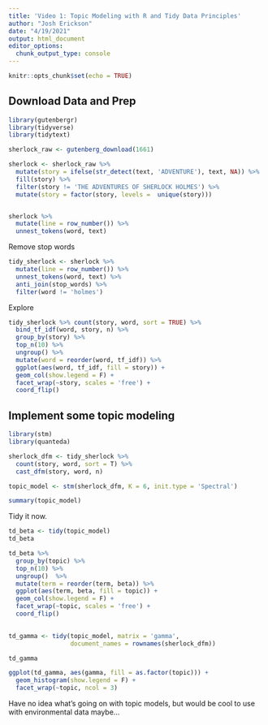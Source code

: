 ```yaml
---
title: 'Video 1: Topic Modeling with R and Tidy Data Principles'
author: "Josh Erickson"
date: "4/19/2021"
output: html_document
editor_options:
  chunk_output_type: console
---
```


```r
knitr::opts_chunk$set(echo = TRUE)
```

## Download Data and Prep

```r
library(gutenbergr)
library(tidyverse)
library(tidytext)

sherlock_raw <- gutenberg_download(1661)

sherlock <- sherlock_raw %>% 
  mutate(story = ifelse(str_detect(text, 'ADVENTURE'), text, NA)) %>%
  fill(story) %>% 
  filter(story != 'THE ADVENTURES OF SHERLOCK HOLMES') %>% 
  mutate(story = factor(story, levels =  unique(story)))


sherlock %>% 
  mutate(line = row_number()) %>% 
  unnest_tokens(word, text)
```

Remove stop words

```r
tidy_sherlock <- sherlock %>% 
  mutate(line = row_number()) %>% 
  unnest_tokens(word, text) %>% 
  anti_join(stop_words) %>% 
  filter(word != 'holmes')
```

Explore

```r
tidy_sherlock %>% count(story, word, sort = TRUE) %>% 
  bind_tf_idf(word, story, n) %>% 
  group_by(story) %>% 
  top_n(10) %>% 
  ungroup() %>% 
  mutate(word = reorder(word, tf_idf)) %>% 
  ggplot(aes(word, tf_idf, fill = story)) + 
  geom_col(show.legend = F) +
  facet_wrap(~story, scales = 'free') + 
  coord_flip()
```

## Implement some topic modeling

```r
library(stm)
library(quanteda)

sherlock_dfm <- tidy_sherlock %>% 
  count(story, word, sort = T) %>% 
  cast_dfm(story, word, n)

topic_model <- stm(sherlock_dfm, K = 6, init.type = 'Spectral')

summary(topic_model)
```

Tidy it now.

```r
td_beta <- tidy(topic_model)
td_beta

td_beta %>% 
  group_by(topic) %>% 
  top_n(10) %>% 
  ungroup()  %>% 
  mutate(term = reorder(term, beta)) %>% 
  ggplot(aes(term, beta, fill = topic)) + 
  geom_col(show.legend = F) +
  facet_wrap(~topic, scales = 'free') + 
  coord_flip()
  

td_gamma <- tidy(topic_model, matrix = 'gamma', 
                 document_names = rownames(sherlock_dfm))

td_gamma

ggplot(td_gamma, aes(gamma, fill = as.factor(topic))) +
  geom_histogram(show.legend = F) +
  facet_wrap(~topic, ncol = 3)
```

Have no idea what's going on with topic models, but would be cool to use with environmental data maybe... 
